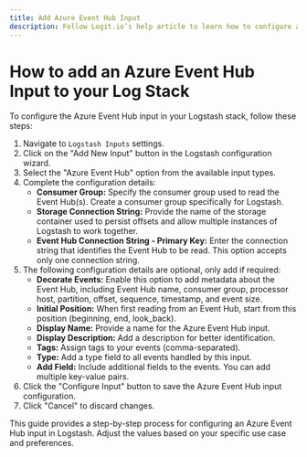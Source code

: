 ```yaml
---
title: Add Azure Event Hub Input
description: Follow Logit.io’s help article to learn how to configure a Azure Event Hub Input on your Logstash Instance.
---
```


# How to add an Azure Event Hub Input to your Log Stack

To configure the Azure Event Hub input in your Logstash stack, follow these steps:

1. Navigate to `Logstash Inputs` settings.
2. Click on the "Add New Input" button in the Logstash configuration wizard.
3. Select the "Azure Event Hub" option from the available input types.
4. Complete the configuration details:
   - **Consumer Group:** Specify the consumer group used to read the Event Hub(s). Create a consumer group specifically for Logstash.
   - **Storage Connection String:** Provide the name of the storage container used to persist offsets and allow multiple instances of Logstash to work together.
   - **Event Hub Connection String - Primary Key:** Enter the connection string that identifies the Event Hub to be read. This option accepts only one connection string.
5. The following configuration details are optional, only add if required:
   - **Decorate Events:** Enable this option to add metadata about the Event Hub, including Event Hub name, consumer group, processor host, partition, offset, sequence, timestamp, and event size.
   - **Initial Position:** When first reading from an Event Hub, start from this position (beginning, end, look_back).
   - **Display Name:** Provide a name for the Azure Event Hub input.
   - **Display Description:** Add a description for better identification.
   - **Tags:** Assign tags to your events (comma-separated).
   - **Type:** Add a type field to all events handled by this input.
   - **Add Field:** Include additional fields to the events. You can add multiple key-value pairs.
5. Click the "Configure Input" button to save the Azure Event Hub input configuration.
6. Click "Cancel" to discard changes.

This guide provides a step-by-step process for configuring an Azure Event Hub input in Logstash. 
Adjust the values based on your specific use case and preferences.